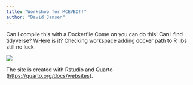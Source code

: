 ```yaml
---
title: "Workshop for MCEVBD!!"
author: "David Jansen"
---
```

Can I compile this with a Dockerfile
Come on you can do this!
Can I find tidyverse?
WHere is it?
Checking workspace
adding docker path to R libs
still no luck

![](../images/sunset.jpg)

The site is created with Rstudio and Quarto (<https://quarto.org/docs/websites>).
